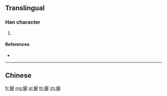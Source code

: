 {{character info/new}}
{{also|鯷}}
==Translingual==

===Han character===
{{Han char|rn=195|rad=鱼|as=09|sn=17|four=|canj=NMAMO}}

# {{defn|Han|sort=鱼09}}

====References====
* {{Han ref|kx=1480.511|hdz=74701.041|uh=9CC0|ud=40128}}

----

==Chinese==
{{zh-see|鯷}}

[[fr:鳀]]
[[mg:鳀]]
[[pl:鳀]]
[[th:鳀]]
[[zh:鳀]]